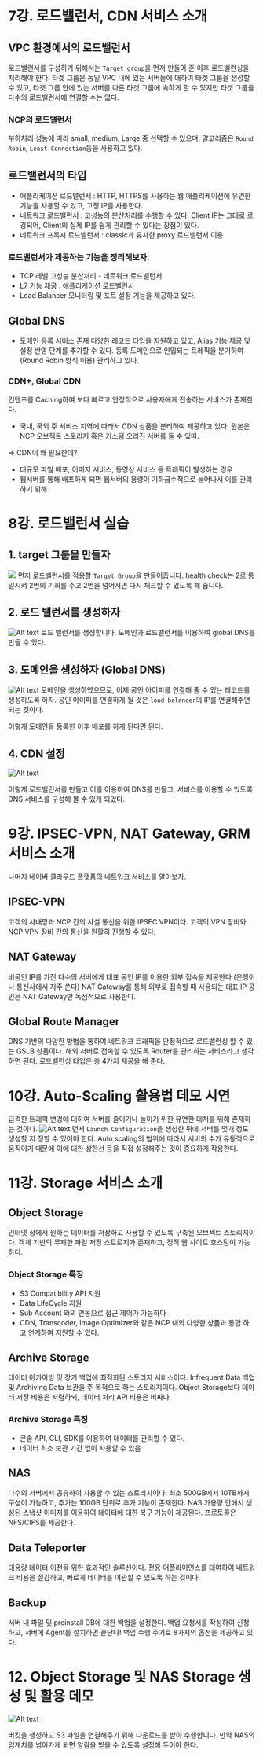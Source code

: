 # 7강. 로드밸런서, CDN 서비스 소개

## VPC 환경에서의 로드밸런서
로드밸런서를 구성하기 위해서는 `Target group`을 먼저 만들어 준 이후 로드밸런싱을 처리해야 한다. 타겟 그룹은 동일 VPC 내에 있는 서버들에 대하여 타겟 그룹을 생성할 수 있고, 타겟 그룹 안에 있는 서버를 다른 타겟 그룹에 속하게 할 수 있지만 타겟 그룹을 다수의 로드밸런서에 연결할 수는 없다. 

### NCP의 로드밸런서
부하처리 성능에 따라 small, medium, Large 중 선택할 수 있으며, 알고리즘은 `Round Robin`, `Least Connection`등을 사용하고 있다. 

## 로드밸런서의 타입
- 애플리케이션 로드밸런서 : HTTP, HTTPS를 사용하는 웹 애플리케이션에 유연한 기능을 사용할 수 있고, 고정 IP를 사용한다.
- 네트워크 로드밸런서 : 고성능의 분산처리를 수행할 수 있다. Client IP는 그대로 로깅되어, Client의 실제 IP를 쉽게 관리할 수 있다는 장점이 있다.
- 네트워크 프록시 로드밸런서 : classic과 유사한 proxy 로드밸런서 이용 

### 로드밸런서가 제공하는 기능을 정리해보자.
- TCP 레벨 고성능 분산처리 - 네트워크 로드밸런서
- L7 기능 제공 : 애플리케이션 로드밸런서 
- Load Balancer 모니터링 및 포트 설정 기능을 제공하고 있다.

## Global DNS
- 도메인 등록 서비스 존재
다양한 레코드 타입을 지원하고 있고, Alias 기능 제공 및 설정 반영 단계를 추가할 수 있다. 등록 도메인으로 인입되는 트레픽을 분기하여 (Round Robin 방식 이용) 관리하고 있다.

### CDN+, Global CDN
컨텐츠를 Caching하여 보다 빠르고 안정적으로 사용자에게 전송하는 서비스가 존재한다. 
 - 국내, 국외 주 서비스 지역에 따라서 CDN 상품을 분리하여 제공하고 있다. 원본은 NCP 오브젝트 스토리지 혹은 커스텀 오리진 서버를 둘 수 있따.

=> CDN이 왜 필요한데?
- 대규모 파일 배포, 이미지 서비스, 동영상 서비스 등 트래픽이 발생하는 경우
- 웹서버를 통해 배포하게 되면 웹서버의 용량이 기하급수적으로 늘어나서 이를 관리하기 위해 

# 8강. 로드밸런서 실습
## 1. target 그룹을 만들자
![](asset/01.png)
먼저 로드밸런서를 적용할 `Target Group`을 만들어줍니다. health check는 2로 통일시켜 2번의 기회를 주고 2번을 넘어서면 다시 체크할 수 있도록 해 줍니다.

## 2. 로드 밸런서를 생성하자
![Alt text](asset/02.png)
로드 밸런서를 생성합니다. 도메인과 로드밸런서를 이용하여 global DNS를 만들 수 있다.

## 3. 도메인을 생성하자 (Global DNS)
![Alt text](asset/03.png)
도메인을 생성하였으므로, 이제 공인 아이피를 연결해 줄 수 있는 레코드를 생성하도록 하자. 공인 아이피를 연결하게 될 것은 `load balancer`의 IP를 연결해주면 되는 것이다. 

이렇게 도메인을 등록한 이후 배포를 하게 된다면 된다.

## 4. CDN 설정
![Alt text](asset/04.png)

이렇게 로드밸런서를 만들고 이를 이용하여 DNS를 만들고, 서비스를 이용할 수 있도록 DNS 서비스를 구성해 볼 수 있게 되었다.

# 9강. IPSEC-VPN, NAT Gateway, GRM 서비스 소개
나머지 네이버 클라우드 플랫폼의 네트워크 서비스를 알아보자.
## IPSEC-VPN
고객의 사내망과 NCP 간의 사설 통신을 위한 IPSEC VPN이다. 고객의 VPN 장비와 NCP VPN 장비 간의 통신을 원활히 진행할 수 있다.

## NAT Gateway
비공인 IP를 가진 다수의 서버에게 대표 공인 IP를 이용한 외부 접속을 제공한다 (은행이나 통신사에서 자주 쓴다) NAT Gateway를 통해 외부로 접속할 때 사용되는 대표 IP 공인은 NAT Gateway만 독점적으로 사용한다. 

## Global Route Manager
DNS 기반의 다양한 방법을 통하여 네트워크 트래픽을 안정적으로 로드밸런싱 할 수 있는 GSLB 상품이다. 해외 서버로 접속할 수 있도록 Router를 관리하는 서비스라고 생각하면 된다. 로드밸런싱 타입은 총 4가지 제공을 해 준다. 

# 10강. Auto-Scaling 활용법 데모 시연
급격한 트래픽 변경에 대하여 서버를 줄이거나 늘이기 위한 유연한 대처를 위해 존재하는 것이다. 
![Alt text](asset/05.png)
먼저 `Launch Configuration`을 생성한 뒤에 서버를 몇개 정도 생성할 지 정할 수 있어야 한다. Auto scaling의 범위에 따라서 서버의 수가 유동적으로 움직이기 때문에 이에 대한 상한선 등을 직접 설정해주는 것이 중요하게 작용한다. 

# 11강. Storage 서비스 소개
## Object Storage
인터넷 상에서 원하는 데이터를 저장하고 사용할 수 있도록 구축된 오브젝트 스토리지이다. 객체 기반의 무제한 파일 저장 스트로지가 존재하고, 정적 웹 사이트 호스팅이 가능하다.
### Object Storage 특징
- S3 Compatibility API 지원
- Data LifeCycle 지원
- Sub Account 와의 연동으로 접근 제어가 가능하다
- CDN, Transcoder, Image Optimizer와 같은 NCP 내의 다양한 상품과 통합 하고 연계하여 지원할 수 있다.

## Archive Storage
데이터 아카이빙 및 장기 백업에 최적화된 스토리지 서비스이다. Infrequent Data 백업 및 Archiving Data 보관을 주 목적으로 하는 스토리지이다. Object Storage보다 데이터 저장 비용은 저렴하되, 데이터 처리 API 비용은 비싸다.
### Archive Storage 특징
- 콘솔 API, CLI, SDK를 이용하여 데이터를 관리할 수 있다.
- 데이터 최소 보관 기간 없이 사용할 수 있음

## NAS
다수의 서버에서 공유하여 사용할 수 있는 스토리지이다. 최소 500GB에서 10TB까지 구성이 가능하고, 추가는 100GB 단위로 추가 기능이 존재한다. NAS 가용량 안에서 생성된 스냅샷 이미지를 이용하여 데이터에 대한 복구 기능이 제공된다. 프로토콜은 NFS/CIFS를 제공한다. 

## Data Teleporter
대용량 데이터 이전을 위한 효과적인 솔루션이다. 전용 어플라이언스를 대여하여 네트워크 비용을 절감하고, 빠르게 데이터를 이관할 수 있도록 하는 것이다. 

## Backup
서버 내 파일 및 preinstall DB에 대한 백업을 설정한다. 백업 요청서를 작성하여 신청하고, 서버에 Agent를 설치하면 끝난다! 백업 수행 주기로 8가지의 옵션을 제공하고 있다. 

# 12. Object Storage 및 NAS Storage 생성 및 활용 데모
![Alt text](asset/06.png)

버킷을 생성하고 S3 파일을 연결해주기 위해 다운로드를 받아 수행합니다.
만약 NAS의 임계치를 넘어가게 되면 알람을 받을 수 있도록 설정해 두어야 한다.